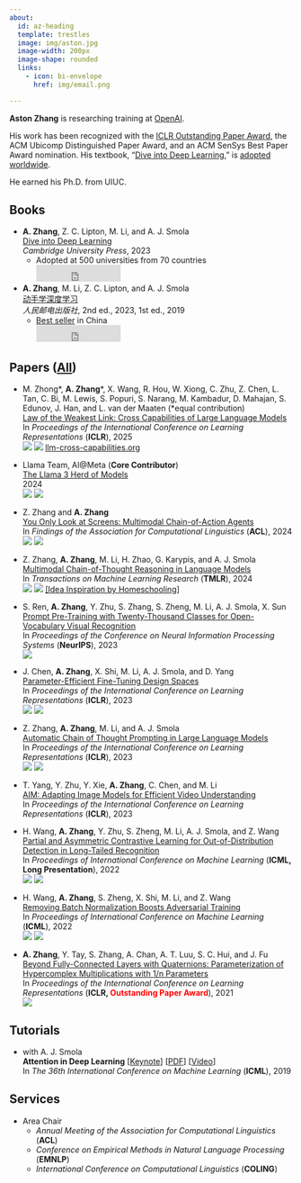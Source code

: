 ```yaml
---
about:
  id: az-heading
  template: trestles
  image: img/aston.jpg
  image-width: 200px
  image-shape: rounded
  links:
    - icon: bi-envelope
      href: img/email.png

---
```


:::{#az-heading}

**Aston Zhang** is researching training at <a href="https://openai.com" target="_blank">OpenAI</a>. 

His work has been recognized with the <a href="https://iclr-conf.medium.com/announcing-iclr-2021-outstanding-paper-awards-9ae0514734ab" target="_blank">ICLR Outstanding Paper Award</a>,
the ACM Ubicomp Distinguished Paper Award,
and an ACM SenSys Best Paper Award nomination.
His textbook, "<a href="https://d2l.ai" target="_blank">Dive into Deep Learning</a>," 
is <a href="https://d2l.ai/_images/map.png" target="_blank">adopted worldwide</a>.

He earned his Ph.D. from UIUC.







:::


## Books

* **A. Zhang**, Z. C. Lipton, M. Li, and A. J. Smola<br>
 	<a href="https://d2l.ai" target="_blank">Dive into Deep Learning</a><br>
	*Cambridge University Press*, 2023<br>
	* Adopted at 500 universities from 70 countries
	<br>
	<iframe src="https://ghbtns.com/github-btn.html?user=d2l-ai&repo=d2l-en&type=star&count=true" frameborder="0" scrolling="0" width="150" height="30" title="GitHub"></iframe>

* **A. Zhang**, M. Li, Z. C. Lipton, and A. J. Smola<br>
	<a href="https://zh.d2l.ai" target="_blank">动手学深度学习</a><br>
	*人民邮电出版社*, 2nd ed., 2023, 1st ed., 2019<br>
	* <a href="https://raw.githubusercontent.com/d2l-ai/d2l-zh/master/static/frontpage/_images/sales/jd-2023020304-all-ai-zh-4.png" target="_blank">Best seller</a> in China 
	<br>
	<iframe src="https://ghbtns.com/github-btn.html?user=d2l-ai&repo=d2l-zh&type=star&count=true" frameborder="0" scrolling="0" width="150" height="30" title="GitHub"></iframe>


## Papers ([All](papers.qmd))

* M. Zhong\*, **A. Zhang**\*, X. Wang, R. Hou, W. Xiong, C. Zhu, Z. Chen, L. Tan, C. Bi, M. Lewis, S. Popuri, S. Narang, M. Kambadur, D. Mahajan, S. Edunov, J. Han, and L. van der Maaten (\*equal contribution)<br>
<a href="https://arxiv.org/abs/2409.19951" target="_blank">Law of the Weakest Link: Cross Capabilities of Large Language Models</a><br>
In *Proceedings of the International Conference on Learning Representations* (**ICLR**), 2025<br>
<a href="https://x.com/astonzhangAZ/status/1841131443420008918" title="Tweet" target="_blank"><img src="./img/logo-twitter.svg" class="paper-icon"></a>
<a href="https://github.com/facebookresearch/llm-cross-capabilities" title="Code" target="_blank"><img src="./img/logo-github.svg" class="paper-icon"></a>
<a href="https://www.llm-cross-capabilities.org" target="_blank">llm-cross-capabilities.org</a>

* Llama Team, AI@Meta (**Core Contributor**)<br>
<a href="https://ai.meta.com/research/publications/the-llama-3-herd-of-models/" target="_blank">The Llama 3 Herd of Models</a><br>
2024<br>
<a href="https://x.com/astonzhangAZ/status/1815763885380747422" title="Tweet" target="_blank"><img src="./img/logo-twitter.svg" class="paper-icon"></a>
<a href="https://github.com/meta-llama/llama-models" title="Code" target="_blank"><img src="./img/logo-github.svg" class="paper-icon"></a>


* Z. Zhang and **A. Zhang**<br>
<a href="https://arxiv.org/abs/2309.11436" target="_blank">You Only Look at Screens: Multimodal Chain-of-Action Agents</a><br>
In *Findings of the Association for Computational Linguistics* (**ACL**), 2024<br>
<a href="https://twitter.com/astonzhangAZ/status/1705235421280797111" title="Tweet" target="_blank"><img src="./img/logo-twitter.svg" class="paper-icon"></a>
<a href="https://github.com/cooelf/Auto-UI" title="Code" target="_blank"><img src="./img/logo-github.svg" class="paper-icon"></a>

* Z. Zhang, **A. Zhang**, M. Li, H. Zhao, G. Karypis, and A. J. Smola<br>
	<a href="https://arxiv.org/abs/2302.00923" target="_blank">Multimodal Chain-of-Thought Reasoning in Language Models</a><br>
	In *Transactions on Machine Learning Research*  (**TMLR**), 2024<br>
	<a href="https://twitter.com/astonzhangAZ/status/1621545166049005568" title="Tweet" target="_blank"><img src="./img/logo-twitter.svg" class="paper-icon"></a>
	<a href="https://github.com/amazon-science/mm-cot" title="Code" target="_blank"><img src="./img/logo-github.svg" class="paper-icon"></a>
	<a href="img/mm-cot-idea.png" target="_blank">[Idea Inspiration by Homeschooling]</a>

* S. Ren, **A. Zhang**, Y. Zhu, S. Zhang, S. Zheng, M. Li, A. J. Smola, X. Sun
<br>
<a href="https://arxiv.org/abs/2304.04704" target="_blank">Prompt Pre-Training with Twenty-Thousand Classes for Open-Vocabulary Visual Recognition</a><br>
In *Proceedings of the Conference on Neural Information Processing Systems* (**NeurIPS**), 2023<br>
<a href="https://github.com/amazon-science/prompt-pretraining" title="Code" target="_blank"><img src="./img/logo-github.svg" class="paper-icon"></a>

* J. Chen, **A. Zhang**, X. Shi, M. Li, A. J. Smola, and D. Yang<br>
	<a href="https://arxiv.org/abs/2301.01821" target="_blank">Parameter-Efficient Fine-Tuning Design Spaces</a><br>
	In *Proceedings of the International Conference on Learning Representations* (**ICLR**), 2023<br>
	<a href="https://twitter.com/astonzhangAZ/status/1611400421255557122" title="Tweet" target="_blank"><img src="./img/logo-twitter.svg" class="paper-icon"></a>
	<a href="https://github.com/amazon-science/peft-design-spaces" title="Code" target="_blank"><img src="./img/logo-github.svg" class="paper-icon"></a>

* Z. Zhang, **A. Zhang**, M. Li, and A. J. Smola<br>
	<a href="https://arxiv.org/abs/2210.03493" target="_blank">Automatic Chain of Thought Prompting in Large Language Models</a><br>
	In *Proceedings of the International Conference on Learning Representations* (**ICLR**), 2023<br>
	<a href="https://twitter.com/astonzhangAZ/status/1579489453789581312" title="Tweet" target="_blank"><img src="./img/logo-twitter.svg" class="paper-icon"></a>
	<a href="https://github.com/amazon-research/auto-cot" title="Code" target="_blank"><img src="./img/logo-github.svg" class="paper-icon"></a>

* T. Yang, Y. Zhu, Y. Xie, **A. Zhang**, C. Chen, and M. Li<br>
	<a href="https://openreview.net/forum?id=CIoSZ_HKHS7" target="_blank">AIM: Adapting Image Models for Efficient Video Understanding</a><br>
	In *Proceedings of the International Conference on Learning Representations* (**ICLR**), 2023<br>

* H. Wang, **A. Zhang**, Y. Zhu, S. Zheng, M. Li, A. J. Smola, and Z. Wang<br>
	<a href="https://arxiv.org/pdf/2207.01160.pdf" target="_blank">Partial and Asymmetric Contrastive Learning for Out-of-Distribution Detection in Long-Tailed Recognition</a><br>
	In *Proceedings of International Conference on Machine Learning* (**ICML, Long Presentation**), 2022<br>
	<a href="https://twitter.com/astonzhangAZ/status/1549800894840971265" title="Tweet" target="_blank"><img src="./img/logo-twitter.svg" class="paper-icon"></a>
	<a href="https://github.com/amazon-research/long-tailed-ood-detection" title="Code" target="_blank"><img src="./img/logo-github.svg" class="paper-icon"></a>

* H. Wang, **A. Zhang**, S. Zheng, X. Shi, M. Li, and Z. Wang<br>
	<a href="https://arxiv.org/pdf/2207.01156.pdf" target="_blank">Removing Batch Normalization Boosts Adversarial Training</a><br>
	In *Proceedings of International Conference on Machine Learning* (**ICML**), 2022<br>
	<a href="https://twitter.com/astonzhangAZ/status/1549069378250874880" title="Tweet" target="_blank"><img src="./img/logo-twitter.svg" class="paper-icon"></a>
	<a href="https://github.com/amazon-research/normalizer-free-robust-training" title="Code" target="_blank"><img src="./img/logo-github.svg" class="paper-icon"></a>

* **A. Zhang**, Y. Tay, S. Zhang, A. Chan, A. T. Luu, S. C. Hui, and J. Fu<br>
	<a href="https://arxiv.org/abs/2102.08597" target="_blank">Beyond Fully-Connected Layers with Quaternions: Parameterization of Hypercomplex Multiplications with 1/n Parameters</a><br>
	In *Proceedings of the International Conference on Learning Representations* (**ICLR, <font color="red">Outstanding Paper Award</font>**), 2021<br>
	<a href="https://github.com/astonzhang/Parameterization-of-Hypercomplex-Multiplications" title="Code" target="_blank"><img src="./img/logo-github.svg" class="paper-icon"></a>




## Tutorials

* with A. J. Smola<br>
	**Attention in Deep Learning** [<a href="http://alex.smola.org/talks/ICML19-attention.key" target="_blank">Keynote</a>] [<a href="http://alex.smola.org/talks/ICML19-attention.pdf" target="_blank">PDF</a>] [<a href="https://www.youtube.com/watch?v=nS1Lse2B48w" target="_blank">Video</a>]<br>
	In *The 36th International Conference on Machine Learning* (**ICML**), 2019


## Services

* Area Chair
	* *Annual Meeting of the Association for Computational Linguistics* (**ACL**)
	* *Conference on Empirical Methods in Natural Language Processing* (**EMNLP**)
	* *International Conference on Computational Linguistics* (**COLING**)
